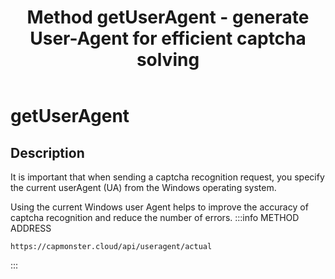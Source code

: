 ﻿---
sidebar_position: 4
sidebar_label: getUserAgent 
title: "Method getUserAgent - generate User-Agent for efficient captcha solving"
description: "Learn how to get User-Agent for captcha handling via Capmonster Cloud API. GetUserAgent method: description, sample requests and responses."
---


<ArticleHead slug="api/methods/get-user-agent" />

# getUserAgent

## Description

It is important that when sending a captcha recognition request, you specify the current userAgent (UA) from the Windows operating system.

Using the current Windows user Agent helps to improve the accuracy of captcha recognition and reduce the number of errors.
:::info METHOD ADDRESS
```http
https://capmonster.cloud/api/useragent/actual
```
:::